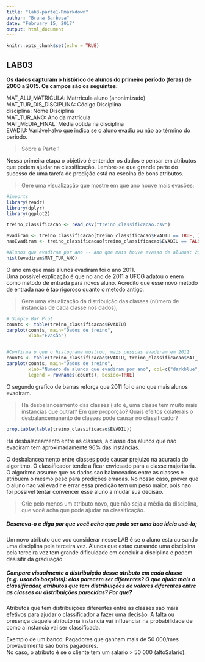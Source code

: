 ```yaml
---
title: "lab3-parte1-Rmarkdown"
author: "Bruna Barbosa"
date: "February 15, 2017"
output: html_document
---
```


```r
knitr::opts_chunk$set(echo = TRUE)
```

## LAB03

**Os dados capturam o histórico de alunos do primeiro período (feras) de 2000 a 2015. Os campos são os seguintes:**  


MAT_ALU_MATRICULA: Matrrícula aluno (anonimizado)  
MAT_TUR_DIS_DISCIPLINA: Código Disciplina  
disciplina: Nome Disciplina  
MAT_TUR_ANO: Ano da matrícula  
MAT_MEDIA_FINAL: Média obtida na disciplina  
EVADIU: Variável-alvo que indica se o aluno evadiu ou não ao término do período.  

> Sobre a Parte 1

Nessa primeira etapa o objetivo é entender os dados e pensar em atributos que podem ajudar na classificação. Lembre-se que grande parte do sucesso de uma tarefa de predição está na escolha de bons atributos.

> Gere uma visualização que mostre em que ano houve mais evasões;

```r
#imports
library(readr)
library(dplyr)
library(ggplot2)

treino_classificacao <- read_csv("treino_classificacao.csv")

```

```r
evadiram <- treino_classificacao[treino_classificacao$EVADIU == TRUE, ]
naoEvadiram <- treino_classificacao[treino_classificacao$EVADIU == FALSE, ]

#Alunos que evadiram por ano -- ano que mais houve evasao de alunos: 2011
hist(evadiram$MAT_TUR_ANO)

```

O ano em que mais alunos evadiram foi o ano 2011.  
Uma possivel explicação é que no ano de 2011 a UFCG
adatou o enem como metodo de entrada para novos aluno.
Acredito que esse novo metodo de entrada nao é tao rigoroso
quanto o metodo antigo.

> Gere uma visualização da distribuição das classes (número de instâncias de cada classe nos dados);

```r
# Simple Bar Plot
counts <- table(treino_classificacao$EVADIU)
barplot(counts, main="Dados de treino",
        xlab="Evasão") 


#Confirma o que o histograma mostrou, mais pessoas evadiram em 2011
counts <- table(treino_classificacao$EVADIU, treino_classificacao$MAT_TUR_ANO)
barplot(counts, main="Dados de treino",
        xlab="Numero de alunos que evadiram por ano", col=c("darkblue","red"),
        legend = rownames(counts), beside=TRUE)
```


O segundo grafico de barras reforça que 2011 foi o ano que mais alunos evadiram.

> Há desbalanceamento das classes (isto é, uma classe tem muito mais instâncias que outra)? Em que proporção? Quais efeitos colaterais o desbalancemanento de classes pode causar no classificador?

```r
prop.table(table(treino_classificacao$EVADIU))

```

Há desbalaceamento entre as classes, a classe dos alunos que nao evadiram tem aproximadamente 96%
das instâncias. 

O desbalanceamento entre classes pode causar prejuizo na 
acuracia do algoritmo. O classificador tende a ficar enviesado para a classe majoritaria.   
O algoritmo assume que os dados sao balanceados entre as classes e atribuem o mesmo peso para predições erradas. No nosso caso, prever que o aluno nao vai evadir e errar essa predição tem um peso maior, pois nao foi possivel tentar convencer esse aluno a mudar sua decisão.

> Crie pelo menos um atributo novo, que não seja a média da disciplina, que você acha que pode ajudar na classificação. 

##### Descreva-o e diga por que você acha que pode ser uma boa ideia usá-lo;

Um novo atributo que vou considerar nesse LAB é se o aluno esta cursando uma disciplina pela terceira vez.
Alunos que estao cursando uma disciplina pela terceira vez tem grande dificuldade em concluir a disciplina e 
podem desisitir da graduação.


##### Compare visualmente a distribuição desse atributo em cada classe (e.g. usando boxplots): elas parecem ser diferentes? O que ajuda mais o classificador, atributos que tem distribuições de valores diferentes entre as classes ou distribuições parecidas? Por que?

Atributos que tem distribuições diferentes entre as classes sao mais efetivos para ajudar o classificador a fazer uma decisão.
A falta ou presença daquele atributo na instancia vai influenciar na probabilidade de como a instancia vai ser classificada.

Exemplo de um banco:
Pagadores que ganham mais de 50 000/mes provavelmente são bons pagadores.  
No caso, o atributo é se o cliente tem um salario > 50 000 (altoSalario).















